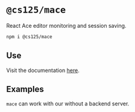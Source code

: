 # `@cs125/mace`

React Ace editor monitoring and session saving.

```bash
npm i @cs125/mace
```

## Use

Visit the documentation [here](https://github.com/cs125-illinois/mace/).

## Examples

`mace` can work with our without a backend server.
